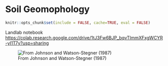 # Soil Geomophology

```r
knitr::opts_chunk$set(include = FALSE, cache=TRUE, eval = FALSE)
```

Landlab notebook <https://colab.research.google.com/drive/1tJ3Fw6BJP_bqvTImmXFxgWCYR-yI1T7y?usp=sharing>

![From Johnson and Watson-Stegner (1987)](images/clipboard-152616148.png)
